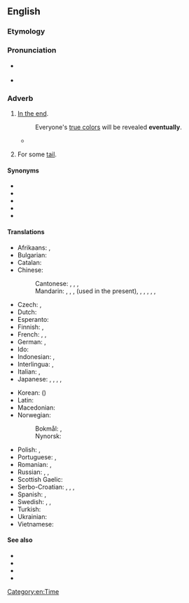 ==English==

===Etymology===
{{PIE root|en|gʷem}}
{{suffix|eventual|ly|lang=en}}

===Pronunciation===
* {{a|UK}} {{IPA|/ɪ.ˈvɛn.t͡ʃuː.ə.li/|/ɪ.ˈvɛn.tjʊ.li/|lang=en}}
* {{a|US}} {{IPA|/ɪ.ˈvɛn.t͡ʃu.ə.li/|/ɪ.ˈvɛn.t͡ʃu.li/|lang=en}}

===Adverb===
{{en-adv|-}}

# [[in the end|In the end]].
#: Everyone's [[show one's true colors|true colors]] will be revealed '''eventually'''.
#* {{quote-text|year=2004|author={{w|Chris Wallace (journalist)|Chris Wallace}}|title=Character: Profiles in Presidential Courage|passage=It had taken nine years from the evening that Truman first showed up with a pie plate at her mother's door, but his dogged perseverance '''eventually''' won him the hand of his boyhood Sunday school crush.}}
# {{lb|en|mathematics|of a sequence}} For some [[tail]].

====Synonyms====
* {{l|en|at last}}
* {{l|en|finally}}
* {{l|en|yet}}
* {{l|en|ultimately}}
* {{l|en|in the end}}

====Translations====
{{trans-top|in the end}}
* Afrikaans: {{t+|af|uiteindelik}}, {{t|af|ten slotte}}
* Bulgarian: {{t+|bg|накра́я}}
* Catalan: {{t+|ca|finalment}}
* Chinese:
*: Cantonese: {{t+|cmn|最後|tr=ceoi3 hau6}}, {{t+|cmn|終於|tr=ci2 zung1}}, {{t+|cmn|始終|tr=ci2 zung1}}, {{t+|cmn|終須|tr=zung1 seoi1}}
*: Mandarin: {{t+|cmn|最後}}, {{t+|cmn|最后|tr=zuìhòu}}, {{t+|cmn|終於}}, {{t+|cmn|终于|tr=zhōngyú}} (used in the present), {{t+|cmn|終究}}, {{t+|cmn|终究|tr=zhōngjiǔ}}, {{t+|cmn|終歸}}, {{t+|cmn|终归|tr=zhōngguī}}, {{t+|cmn|始終}}, {{t+|cmn|始终|tr=shǐzhōng}}
* Czech: {{t+|cs|konečně}}, {{t+|cs|nakonec}}
* Dutch: {{t+|nl|uiteindelijk}}
* Esperanto: {{t+|eo|fine}}
* Finnish: {{t+|fi|lopulta}}, {{t|fi|viimeinkin}}
* French: {{t+|fr|finalement}}, {{t+|fr|à terme}}, {{t+|fr|à la fin}}
* German: {{t+|de|schließlich}}, {{t+|de|letztendlich}}
* Ido: {{t+|io|tandem}}
* Indonesian: {{t+|id|akhirnya}}, {{t|id|[[pada]] [[akhirnya]]}}
* Interlingua: {{t|ia|finalmente}}, {{t|ia|al fin}}
* Italian: {{t|it|alla fine}}, {{t+|it|infine}}
* Japanese: {{t|ja|とうとう|tr=tōtō}}, {{t|ja|結局|tr=けっきょく, kekkyoku}}, {{t+|ja|ついに|tr=tsui-ni}}, {{t+|ja|最終的|alt=最終的に|tr=さいしゅうてきに, saishūteki ni}}, {{t|ja|やっと|tr=yatto}}
{{trans-mid}}
* Korean: {{t+|ko|결국}} ({{t+|ko|結局}})
* Latin: {{t|la|tandem}}
* Macedonian: {{t|mk|на кра́јот}}
* Norwegian: {{t|no|omsider}}
*: Bokmål: {{t|nb|til slutt}}, {{t+|nb|etter hvert}}
*: Nynorsk: {{t|nn|til slutt}}
* Polish: {{t+|pl|w końcu}}, {{t+|pl|wreszcie}}
* Portuguese: {{t+|pt|finalmente}}, {{t+|pt|enfim}}
* Romanian: {{t|ro|în fine}}, {{t|ro|la urma urmei}}
* Russian: {{t+|ru|в конце́ концо́в}}, {{t|ru|в коне́чном счёте}}, {{t+|ru|в ито́ге}}
* Scottish Gaelic: {{t|gd|aig a' cheann thall}}
* Serbo-Croatian: {{t+|sh|eventualno}}, {{t+|sh|konačno}}, {{t|sh|na kraju}}, {{t|sh|na koncu}}
* Spanish: {{t|es|al final}}, {{t+|es|finalmente}}
* Swedish: {{t+|sv|så småningom}}, {{t+|sv|slutligen}}, {{t+|sv|till slut}}
* Turkish: {{t+|tr|sonunda}}
* Ukrainian: {{t+|uk|зре́штою}}
* Vietnamese: {{t+|vi|cuối cùng}}
{{trans-bottom}}

====See also====
* {{l|en|frequently}}
* {{l|en|one day}}
* {{l|en|some day}}
* {{l|en|sooner or later}}

[[Category:en:Time]]